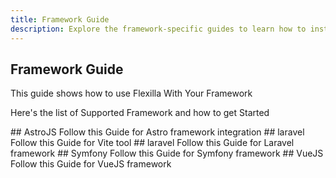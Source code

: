 ```yaml
---
title: Framework Guide
description: Explore the framework-specific guides to learn how to install Flexilla with various frameworks/build tools.
---
```


## Framework Guide

This guide shows how to use Flexilla With Your Framework

Here's the list of Supported Framework and how to get Started

<CardTechBox>
    <CardTech href="/docs/astro-guide" icon="astro">
## AstroJS
Follow this Guide for Astro framework integration
    </CardTech>
    <CardTech href="/docs/vite-guide" icon="/icons/vite.svg">
## laravel
Follow this Guide for Vite tool
    </CardTech>
    <CardTech href="/docs/laravel-guide" icon="/icons/laravel.svg">
## laravel
Follow this Guide for Laravel framework
    </CardTech>
    <CardTech href="/docs/symfony-guide" icon="symfony">
## Symfony
Follow this Guide for Symfony framework
    </CardTech>
    <CardTech href="/docs/vue-guide" icon="/icons/vue.svg">
## VueJS
Follow this Guide for VueJS framework
    </CardTech>
</CardTechBox>